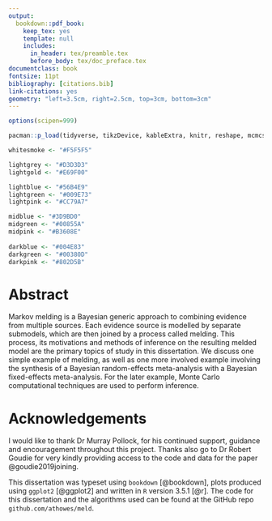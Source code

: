 ```yaml
--- 
output: 
  bookdown::pdf_book:
    keep_tex: yes
    template: null
    includes:
      in_header: tex/preamble.tex
      before_body: tex/doc_preface.tex
documentclass: book
fontsize: 11pt
bibliography: [citations.bib]
link-citations: yes
geometry: "left=3.5cm, right=2.5cm, top=3cm, bottom=3cm"
---
```


```r
options(scipen=999)

pacman::p_load(tidyverse, tikzDevice, kableExtra, knitr, reshape, mcmcse)

whitesmoke <- "#F5F5F5"

lightgrey <- "#D3D3D3"
lightgold <- "#E69F00"

lightblue <- "#56B4E9"
lightgreen <- "#009E73"
lightpink <- "#CC79A7"

midblue <- "#3D9BD0"
midgreen <- "#00855A"
midpink <- "#B3608E"
  
darkblue <- "#004E83"
darkgreen <- "#00380D"
darkpink <- "#802D5B"
```

# Abstract {-}

Markov melding is a Bayesian generic approach to combining evidence from multiple sources.
Each evidence source is modelled by separate submodels, which are then joined by a process called melding.
This process, its motivations and methods of inference on the resulting melded model are the primary topics of study in this dissertation.
We discuss one simple example of melding, as well as one more involved example involving the synthesis of a Bayesian random-effects meta-analysis with a Bayesian fixed-effects meta-analysis.
For the later example, Monte Carlo computational techniques are used to perform inference.

# Acknowledgements {-}

I would like to thank Dr Murray Pollock, for his continued support, guidance and encouragement throughout this project. Thanks also go to Dr Robert Goudie for very kindly providing access to the code and data for the paper @goudie2019joining.

This dissertation was typeset using `bookdown` [@bookdown], plots produced using `ggplot2` [@ggplot2] and written in `R` version 3.5.1 [@r]. 
The code for this dissertation and the algorithms used can be found at the GitHub repo `github.com/athowes/meld`.
